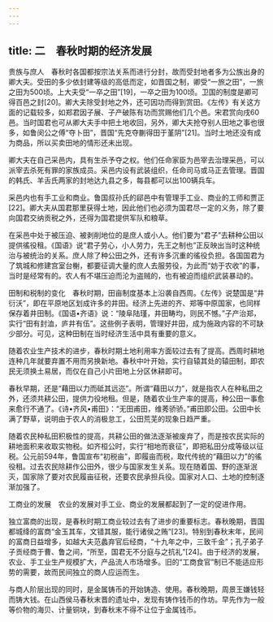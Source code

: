 ```yaml
---
---
---
```

title: 二　春秋时期的经济发展
---




贵族与庶人　春秋时各国都按宗法关系而进行分封，故而受封地者多为公族出身的卿大夫。受田的多少依封建等级的高低而定，如晋国之制，卿受“一旅之田”，一旅之田为500顷。上大夫受“一卒之田”[19]，一卒之田为100顷。卫国的制度是卿可得百邑之封[20]。卿大夫除受封地之外，还可因功而得到赏田。《左传》有关这方面的记载较多，如郑君因子展、子产破陈有功而赏赐他们几个邑。宋君赏向戌60邑。当时国君也可从卿大夫手中把土地收回，另外，卿大夫抢夺别人田地之事也很多，如鲁闵公之傅“夺卜田”，晋国“先克夺蒯得田于堇阴”[21]。当时土地还没有成为商品，所以买卖田地的情形还未出现。

卿大夫在自己采邑内，具有生杀予夺之权。他们任命家臣为邑宰去治理采邑，可以派宰去杀死有罪的家族成员。采邑内设有武装组织，任命司马或马正去管理。晋国的韩氏、羊舌氏两家的封地达九县之多，每县都可以出100辆兵车。

采邑内也有手工业和商业。鲁国叔孙氏的郈邑中有管理手工业、商业的工师和贾正[22]。卿大夫从国君那里获得土地，因此他们也必须为国君尽一定的义务，除了要向国君交纳贡税之外，还得为国君提供军队和粮草。

在采邑中处于被压迫、被剥削地位的是庶人或小人。他们要为“君子”去耕种公田以提供徭役租。《国语》说“君子劳心，小人劳力，先王之制也”正反映出当时这种统治与被统治的关系。庶人除了种公田之外，还有许多沉重的徭役负担。各国国君为了筑城和修建宫室台榭，都要征调大量的庶人去服劳役，为此而“妨于农收”的事，当时是经常有的。农人有不堪压迫而沦为盗贼的，也有被迫而组织武装暴动的。

田制和税制的变化　春秋时期，田亩制度基本上沿袭自西周。《左传》说楚国是“井衍沃”，即在平原地区划成许多的井田。经济上先进的齐、郑等中原国家，也同样保存着井田制。《国语•齐语》说：“陵阜陆瑾，井田畴均，则民不憾。”子产治郑，实行“田有封洫，庐井有伍”。这些例子表明，管理好井田，成为施政内容的不可缺少部分。可见，这种田制在当时经济生活中具有重要的意义。

随着农业生产技术的进步，春秋时期土地利用率方面较过去有了提高。西周时耕地连种几年就要弃置不用而另换新地。春秋中叶开始，实行自辕其处的辕田制，即农民无须换土易居，而仅在自己小片田地上分区休耕即可。

春秋早期，还是“藉田以力而砥其远迩”。所谓“藉田以力”，就是指农人在种私田之外，还须共耕公田，提供力役地租。但是，随着农业生产率的提高，种公田一事愈来愈行不通了。《诗•齐风•甫田》：“无田甫田，维莠骄骄。”甫田即公田。公田中长满了野草，说明由于农人的消极怠工，公田荒芜的现象日趋严重。

随着农民种私田积极性的提高，共耕公田的做法逐渐被废弃了，而是按农民实际的耕地面积来收取实物税。如齐桓公时，实行“相地而衰征”，即把私田分成等级以征税。公元前594年，鲁国宣布“初税亩”，即履亩而税，取代传统的“藉田以力”的徭役租。过去农民除耕作公田外，很少与国家发生关系。现在随着国、野的逐渐泯灭，国家除了要对农民履亩征税，还要农民承担兵役。国家对人口、土地的控制逐渐加强了。

工商业的发展　农业的发展对手工业、商业的发展都起到了一定的促进作用。

独立富商的出现，是春秋时期工商业较过去有了进步的重要标志。春秋晚期，晋国都城绛的富商“金玉其车，文错其服，能行诸侯之贿”[23]。特别到春秋末年，民间的富商日益增多，如越大夫范蠡弃官后经商，“十九年之中，三致千金”；孔子弟子子贡经商于曹、鲁之间，“所至，国君无不分庭与之抗礼”[24]。由于经济的发展，农业、手工业生产规模扩大，产品流人市场增多。旧的“工商食官”制已不能适应形势的需要，故而民间独立的商人应运而生。

与商人阶层出现的同时，是金属铸币的开始铸造、使用。春秋晚期，周景王嫌钱轻而铸大钱。在山西侯马春秋末晋的遗址中，发现有铸作钱币的作坊。早先作为一般等价物的海贝、计量铜块，到春秋末不得不让位于金属钱币。